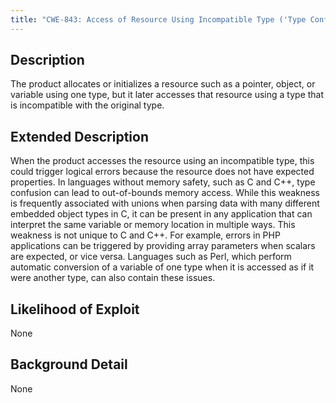 ```yaml
---
title: "CWE-843: Access of Resource Using Incompatible Type ('Type Confusion')"
---
```


## Description
The product allocates or initializes a resource such as a pointer, object, or variable using one type, but it later accesses that resource using a type that is incompatible with the original type.

## Extended Description

When the product accesses the resource using an incompatible type, this could trigger logical errors because the resource does not have expected properties. In languages without memory safety, such as C and C++, type confusion can lead to out-of-bounds memory access.
While this weakness is frequently associated with unions when parsing data with many different embedded object types in C, it can be present in any application that can interpret the same variable or memory location in multiple ways.
This weakness is not unique to C and C++. For example, errors in PHP applications can be triggered by providing array parameters when scalars are expected, or vice versa. Languages such as Perl, which perform automatic conversion of a variable of one type when it is accessed as if it were another type, can also contain these issues.


## Likelihood of Exploit
None

## Background Detail
None
        